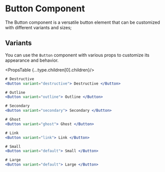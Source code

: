 
<Meta title="Button Docs"/>

# **Button Component**

The Button component is a versatile button element that can be customized with different variants and sizes;

## **Variants**

You can use the `Button` component with various props to customize its appearance and behavior.

<PropsTable {...type.children[0].children}/>

```jsx
# Destructive
<Button variant="destructive"> Destructive </Button>
```

```jsx
# Outline
<Button variant="outline"> Outline </Button>
```

```jsx
# Secondary
<Button variant="secondary"> Secondary </Button>
```


```jsx
# Ghost
<Button variant="ghost"> Ghost </Button>
```

```jsx
# Link
<Button variant="link"> Link </Button>
```

```jsx
# Small
<Button variant="default"> Small </Button>
```

```jsx
# Large
<Button variant="default"> Large </Button>
```

